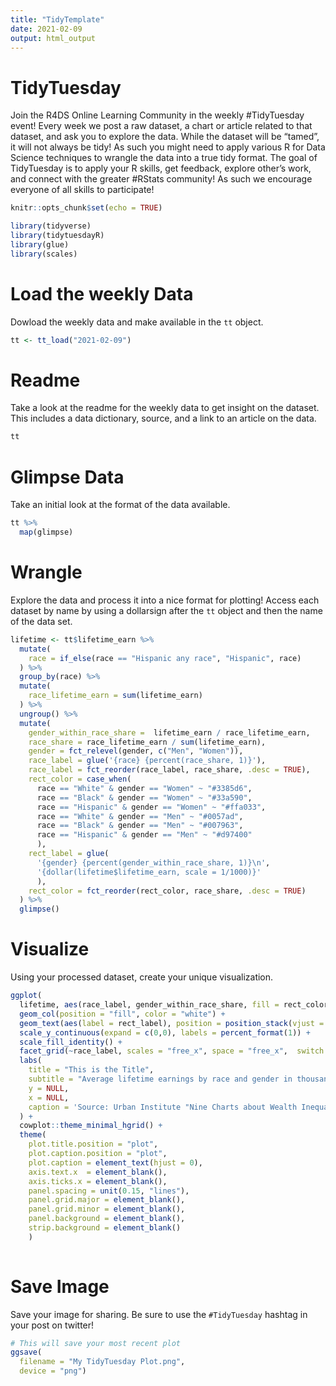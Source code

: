 ```yaml
---
title: "TidyTemplate"
date: 2021-02-09
output: html_output
---
```


# TidyTuesday

Join the R4DS Online Learning Community in the weekly #TidyTuesday event!
Every week we post a raw dataset, a chart or article related to that dataset, and ask you to explore the data.
While the dataset will be “tamed”, it will not always be tidy! As such you might need to apply various R for Data Science techniques to wrangle the data into a true tidy format.
The goal of TidyTuesday is to apply your R skills, get feedback, explore other’s work, and connect with the greater #RStats community!
As such we encourage everyone of all skills to participate!

```r

knitr::opts_chunk$set(echo = TRUE)

library(tidyverse)
library(tidytuesdayR)
library(glue)
library(scales)

```

# Load the weekly Data

Dowload the weekly data and make available in the `tt` object.

```r

tt <- tt_load("2021-02-09")

```


# Readme

Take a look at the readme for the weekly data to get insight on the dataset.
This includes a data dictionary, source, and a link to an article on the data.

```r

tt

```


# Glimpse Data

Take an initial look at the format of the data available.

```r

tt %>% 
  map(glimpse)

```

# Wrangle

Explore the data and process it into a nice format for plotting! Access each dataset by name by using a dollarsign after the `tt` object and then the name of the data set.

```r

lifetime <- tt$lifetime_earn %>%
  mutate(
    race = if_else(race == "Hispanic any race", "Hispanic", race)
  ) %>%
  group_by(race) %>%
  mutate(
    race_lifetime_earn = sum(lifetime_earn)
  ) %>%
  ungroup() %>%
  mutate(
    gender_within_race_share =  lifetime_earn / race_lifetime_earn,
    race_share = race_lifetime_earn / sum(lifetime_earn),
    gender = fct_relevel(gender, c("Men", "Women")),
    race_label = glue('{race} {percent(race_share, 1)}'),
    race_label = fct_reorder(race_label, race_share, .desc = TRUE),
    rect_color = case_when(
      race == "White" & gender == "Women" ~ "#3385d6",
      race == "Black" & gender == "Women" ~ "#33a590",
      race == "Hispanic" & gender == "Women" ~ "#ffa033",
      race == "White" & gender == "Men" ~ "#0057ad",
      race == "Black" & gender == "Men" ~ "#007963",
      race == "Hispanic" & gender == "Men" ~ "#d97400"
      ),
    rect_label = glue(
      '{gender} {percent(gender_within_race_share, 1)}\n',
      '{dollar(lifetime$lifetime_earn, scale = 1/1000)}'
      ),
    rect_color = fct_reorder(rect_color, race_share, .desc = TRUE)
  ) %>%
  glimpse()

```


# Visualize

Using your processed dataset, create your unique visualization.

```r

ggplot(
  lifetime, aes(race_label, gender_within_race_share, fill = rect_color, width = race_share * 100)) +
  geom_col(position = "fill", color = "white") +
  geom_text(aes(label = rect_label), position = position_stack(vjust = 0.5)) +
  scale_y_continuous(expand = c(0,0), labels = percent_format(1)) +
  scale_fill_identity() +
  facet_grid(~race_label, scales = "free_x", space = "free_x",  switch = "y") +
  labs(
    title = "This is the Title",
    subtitle = "Average lifetime earnings by race and gender in thousand of dollars",
    y = NULL,
    x = NULL,
    caption = 'Source: Urban Institute "Nine Charts about Wealth Inequality in America"'
  ) +
  cowplot::theme_minimal_hgrid() +
  theme(
    plot.title.position = "plot",
    plot.caption.position = "plot",
    plot.caption = element_text(hjust = 0),
    axis.text.x  = element_blank(),
    axis.ticks.x = element_blank(),
    panel.spacing = unit(0.15, "lines"),
    panel.grid.major = element_blank(),
    panel.grid.minor = element_blank(),
    panel.background = element_blank(),
    strip.background = element_blank()
    )
  
```

# Save Image

Save your image for sharing. Be sure to use the `#TidyTuesday` hashtag in your post on twitter! 

```r

# This will save your most recent plot
ggsave(
  filename = "My TidyTuesday Plot.png",
  device = "png")

```
